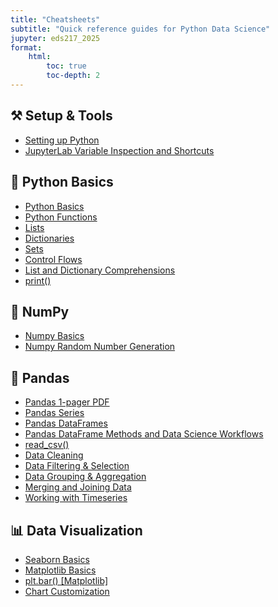 ```yaml
---
title: "Cheatsheets"
subtitle: "Quick reference guides for Python Data Science"
jupyter: eds217_2025
format: 
    html:
        toc: true
        toc-depth: 2
---
```


## ⚒️ Setup & Tools

- [Setting up Python](course-materials/cheatsheets/setting_up_python.qmd)
- [JupyterLab Variable Inspection and Shortcuts](course-materials/cheatsheets/JupyterLab.qmd)

## 🐍 Python Basics

- [Python Basics](course-materials/cheatsheets/first_steps.qmd)
- [Python Functions](course-materials/cheatsheets/functions.qmd)
- [Lists](course-materials/cheatsheets/lists.qmd)
- [Dictionaries](course-materials/cheatsheets/dictionaries.qmd)
- [Sets](course-materials/cheatsheets/sets.qmd)
- [Control Flows](course-materials/cheatsheets/control_flows.qmd)
- [List and Dictionary Comprehensions](course-materials/cheatsheets/comprehensions.qmd)
- [print()](course-materials/cheatsheets/print.qmd)

## 🔢 NumPy

- [Numpy Basics](course-materials/cheatsheets/numpy.qmd)
- [Numpy Random Number Generation](course-materials/cheatsheets/random_numbers.qmd)

## 🐼 Pandas
- [Pandas 1-pager PDF](course-materials/cheatsheets/Pandas_Cheat_Sheet.pdf)
- [Pandas Series](course-materials/cheatsheets/pandas_series.qmd)
- [Pandas DataFrames](course-materials/cheatsheets/pandas_dataframes.qmd)
- [Pandas DataFrame Methods and Data Science Workflows](course-materials/cheatsheets/workflow_methods.qmd)
- [read_csv()](course-materials/cheatsheets/read_csv.qmd)
- [Data Cleaning](course-materials/cheatsheets/data_cleaning.qmd)
- [Data Filtering & Selection](course-materials/cheatsheets/data_selection.qmd)
- [Data Grouping & Aggregation](course-materials/cheatsheets/data_grouping.qmd)
- [Merging and Joining Data](course-materials/cheatsheets/data_merging.qmd)
- [Working with Timeseries](course-materials/cheatsheets/timeseries.qmd)

## 📊 Data Visualization

- [Seaborn Basics](course-materials/cheatsheets/seaborn.qmd)
- [Matplotlib Basics](course-materials/cheatsheets/matplotlib.qmd)
- [plt.bar() [Matplotlib]](course-materials/cheatsheets/bar_plots.qmd)
- [Chart Customization](course-materials/cheatsheets/chart_customization.qmd)